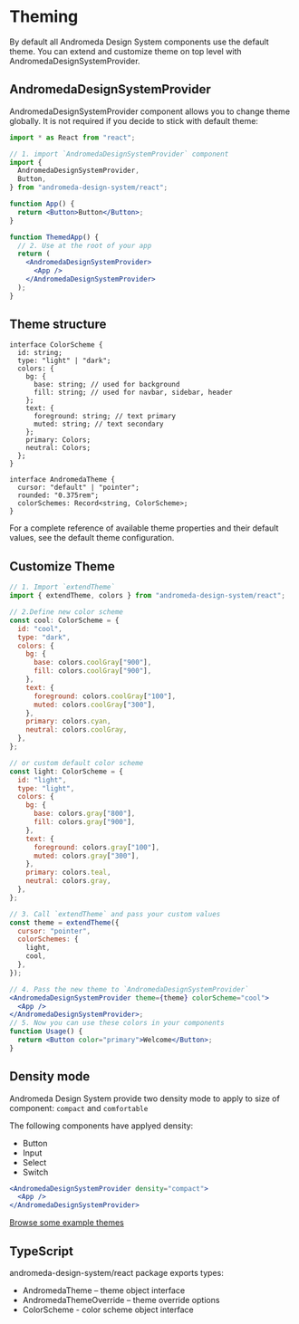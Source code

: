 # Theming

By default all Andromeda Design System components use the default theme. You can extend and customize theme on top level with AndromedaDesignSystemProvider.

## AndromedaDesignSystemProvider

AndromedaDesignSystemProvider component allows you to change theme globally. It is not required if you decide to stick with default theme:

```jsx
import * as React from "react";

// 1. import `AndromedaDesignSystemProvider` component
import {
  AndromedaDesignSystemProvider,
  Button,
} from "andromeda-design-system/react";

function App() {
  return <Button>Button</Button>;
}

function ThemedApp() {
  // 2. Use at the root of your app
  return (
    <AndromedaDesignSystemProvider>
      <App />
    </AndromedaDesignSystemProvider>
  );
}
```

## Theme structure

```tsx
interface ColorScheme {
  id: string;
  type: "light" | "dark";
  colors: {
    bg: {
      base: string; // used for background
      fill: string; // used for navbar, sidebar, header
    };
    text: {
      foreground: string; // text primary
      muted: string; // text secondary
    };
    primary: Colors;
    neutral: Colors;
  };
}

interface AndromedaTheme {
  cursor: "default" | "pointer";
  rounded: "0.375rem";
  colorSchemes: Record<string, ColorScheme>;
}
```

For a complete reference of available theme properties and their default values, see the default theme configuration.

## Customize Theme

```jsx
// 1. Import `extendTheme`
import { extendTheme, colors } from "andromeda-design-system/react";

// 2.Define new color scheme
const cool: ColorScheme = {
  id: "cool",
  type: "dark",
  colors: {
    bg: {
      base: colors.coolGray["900"],
      fill: colors.coolGray["900"],
    },
    text: {
      foreground: colors.coolGray["100"],
      muted: colors.coolGray["300"],
    },
    primary: colors.cyan,
    neutral: colors.coolGray,
  },
};

// or custom default color scheme
const light: ColorScheme = {
  id: "light",
  type: "light",
  colors: {
    bg: {
      base: colors.gray["800"],
      fill: colors.gray["900"],
    },
    text: {
      foreground: colors.gray["100"],
      muted: colors.gray["300"],
    },
    primary: colors.teal,
    neutral: colors.gray,
  },
};

// 3. Call `extendTheme` and pass your custom values
const theme = extendTheme({
  cursor: "pointer",
  colorSchemes: {
    light,
    cool,
  },
});

// 4. Pass the new theme to `AndromedaDesignSystemProvider`
<AndromedaDesignSystemProvider theme={theme} colorScheme="cool">
  <App />
</AndromedaDesignSystemProvider>;
// 5. Now you can use these colors in your components
function Usage() {
  return <Button color="primary">Welcome</Button>;
}
```

## Density mode

Andromeda Design System provide two density mode to apply to size of component: `compact` and `comfortable`

The following components have applyed density:

- Button
- Input
- Select
- Switch

```jsx
<AndromedaDesignSystemProvider density="compact">
  <App />
</AndromedaDesignSystemProvider>
```

[Browse some example themes](/themes-gallery)

## TypeScript

andromeda-design-system/react package exports types:

- AndromedaTheme – theme object interface
- AndromedaThemeOverride – theme override options
- ColorScheme - color scheme object interface
